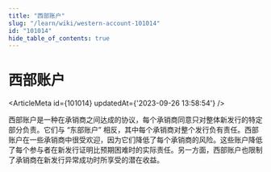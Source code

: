```yaml
---
title: "西部账户"
slug: "/learn/wiki/western-account-101014"
id: "101014"
hide_table_of_contents: true
---
```



# 西部账户

<ArticleMeta id={101014} updatedAt={'2023-09-26 13:58:54'} />
<div className='border-solid border-b border-t-0 my-4 border-[var(--ifm-color-gray-300)]' />

西部账户是一种在承销商之间达成的协议，每个承销商同意只对整体新发行的特定部分负责。它们与 “东部账户” 相反，其中每个承销商对整个发行负有责任。西部账户在一些承销商中很受欢迎，因为它们降低了每个承销商的风险。这些账户降低了每个参与者在新发行证明比预期困难时的实际责任。另一方面，西部账户也限制了承销商在新发行异常成功时所享受的潜在收益。
